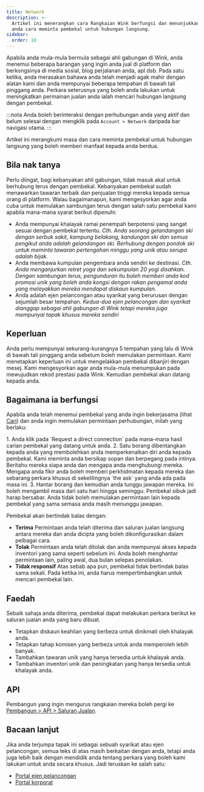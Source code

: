 ```yaml
---
title: Network
description: >-
  Artikel ini menerangkan cara Rangkaian Wink berfungsi dan menunjukkan kepada
  anda cara meminta pembekal untuk hubungan langsung.
sidebar:
  order: 10
---
```


Apabila anda mula-mula bermula sebagai ahli gabungan di Wink, anda menemui beberapa barangan yang ingin anda jual di platform dan berkongsinya di media sosial, blog perjalanan anda, apl dsb.
Pada satu ketika, anda merasakan bahawa anda telah menjadi agak mahir dengan alatan kami dan anda mempunyai beberapa tempahan di bawah tali pinggang anda.
Perkara seterusnya yang boleh anda lakukan untuk meningkatkan permainan jualan anda ialah mencari hubungan langsung dengan pembekal.

:::nota
Anda boleh berinteraksi dengan perhubungan anda yang aktif dan belum selesai dengan mengklik pada `Account > Network` daripada bar navigasi utama.
:::

Artikel ini merangkumi masa dan cara meminta pembekal untuk hubungan langsung yang boleh memberi manfaat kepada anda berdua.

## Bila nak tanya

Perlu diingat, bagi kebanyakan ahli gabungan, tidak masuk akal untuk berhubung terus dengan pembekal. Kebanyakan pembekal sudah menawarkan tawaran terbaik dan penjualan tinggi mereka kepada semua orang di platform.
Walau bagaimanapun, kami mengesyorkan agar anda cuba untuk memulakan sambungan terus dengan salah satu pembekal kami apabila mana-mana syarat berikut dipenuhi:

* Anda mempunyai khalayak ramai penempah berpotensi yang sangat sesuai dengan pembekal tertentu.
  *Cth. Anda seorang gelandangan ski dengan serbuk sakit, kampung belakang, kandungan ski dan semua pengikut anda adalah gelandangan ski. Berhubung dengan pondok ski untuk meminta tawaran pertengahan minggu yang unik atau serupa adalah bijak.*
* Anda membawa kumpulan pengembara anda sendiri ke destinasi.
  *Cth. Anda menganjurkan retret yoga dan sekumpulan 20 yogi disahkan. Dengan sambungan terus, pengunduran itu boleh memberi anda kod promosi unik yang boleh anda kongsi dengan rakan pengamal anda yang melayakkan mereka mendapat diskaun kumpulan.*
* Anda adalah ejen pelancongan atau syarikat yang berurusan dengan sejumlah besar tempahan.
  *Kedua-dua ejen pelancongan dan syarikat dianggap sebagai ahli gabungan di Wink tetapi mereka juga mempunyai tapak khusus mereka sendiri*

## Keperluan

Anda perlu mempunyai sekurang-kurangnya 5 tempahan yang lalu di Wink di bawah tali pinggang anda sebelum boleh memulakan permintaan.
Kami menetapkan keperluan ini untuk mengelakkan pembekal dibanjiri dengan mesej. Kami mengesyorkan agar anda mula-mula menumpukan pada mewujudkan rekod prestasi pada Wink. Kemudian pembekal akan datang kepada anda.

## Bagaimana ia berfungsi

Apabila anda telah menemui pembekal yang anda ingin bekerjasama (lihat [Cari](/studio/search/)) dan anda ingin memulakan permintaan perhubungan, inilah yang berlaku:

<Steps>
  1. Anda klik pada `Request a direct connection` pada mana-mana hasil carian pembekal yang datang untuk anda.
  2. Satu borang dibentangkan kepada anda yang membolehkan anda memperkenalkan diri anda kepada pembekal. Kami meminta anda bersikap sopan dan berpegang pada intinya. Beritahu mereka siapa anda dan mengapa anda menghubungi mereka. Mengapa anda fikir anda boleh memberi perkhidmatan kepada mereka dan sebarang perkara khusus di sekelilingnya `the ask` yang anda ada pada masa ini.
  3. Hantar borang dan kemudian anda tunggu jawapan mereka. Ini boleh mengambil masa dari satu hari hingga seminggu. Pembekal sibuk jadi harap bersabar. Anda tidak boleh memulakan permintaan lain kepada pembekal yang sama semasa anda masih menunggu jawapan.
</Steps>


Pembekal akan bertindak balas dengan:

* **Terima** Permintaan anda telah diterima dan saluran jualan langsung antara mereka dan anda dicipta yang boleh dikonfigurasikan dalam pelbagai cara.
* **Tolak** Permintaan anda telah ditolak dan anda mempunyai akses kepada inventori yang sama seperti sebelum ini. Anda boleh menghantar permintaan lain, paling awal, dua bulan selepas penolakan.
* **Tidak responsif** Atas sebab apa pun, pembekal tidak bertindak balas sama sekali. Pada ketika ini, anda harus mempertimbangkan untuk mencari pembekal lain.

## Faedah

Sebaik sahaja anda diterima, pembekal dapat melakukan perkara berikut ke saluran jualan anda yang baru dibuat.

* Tetapkan diskaun keahlian yang berbeza untuk dinikmati oleh khalayak anda.
* Tetapkan tahap komisen yang berbeza untuk anda memperoleh lebih banyak.
* Tambahkan tawaran unik yang hanya tersedia untuk khalayak anda.
* Tambahkan inventori unik dan peningkatan yang hanya tersedia untuk khalayak anda.

## API

Pembangun yang ingin mengurus rangkaian mereka boleh pergi ke [Pembangun > API > Saluran Jualan](/developers/apis/#sales-channel-api).

## Bacaan lanjut

Jika anda terjumpa tapak ini sebagai sebuah syarikat atau ejen pelancongan, semua teks di atas masih berkaitan dengan anda, tetapi anda juga lebih baik dengan mendidik anda tentang perkara yang boleh kami lakukan untuk anda secara khusus. Jadi teruskan ke salah satu:

* [Portal ejen pelancongan](/travel-agent/what-is-agent/)
* [Portal korporat](/corporate/what-is-group/)

